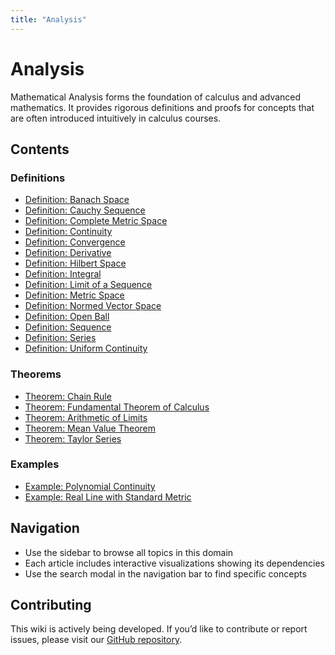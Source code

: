 ```yaml
---
title: "Analysis"
---
```


# Analysis

Mathematical Analysis forms the foundation of calculus and advanced mathematics. It provides rigorous definitions and proofs for concepts that are often introduced intuitively in calculus courses.

## Contents

### Definitions

- [Definition: Banach Space](def-banach-space.qmd)
- [Definition: Cauchy Sequence](def-cauchy-sequence.qmd)
- [Definition: Complete Metric Space](def-complete-metric-space.qmd)
- [Definition: Continuity](def-continuity.qmd)
- [Definition: Convergence](def-convergence.qmd)
- [Definition: Derivative](def-derivative.qmd)
- [Definition: Hilbert Space](def-hilbert-space.qmd)
- [Definition: Integral](def-integral.qmd)
- [Definition: Limit of a Sequence](def-limit.qmd)
- [Definition: Metric Space](def-metric-space.qmd)
- [Definition: Normed Vector Space](def-normed-vector-space.qmd)
- [Definition: Open Ball](def-open-ball.qmd)
- [Definition: Sequence](def-sequence.qmd)
- [Definition: Series](def-series.qmd)
- [Definition: Uniform Continuity](def-uniform-continuity.qmd)

### Theorems

- [Theorem: Chain Rule](thm-chain-rule.qmd)
- [Theorem: Fundamental Theorem of Calculus](thm-fundamental-calculus.qmd)
- [Theorem: Arithmetic of Limits](thm-limit-arithmetic.qmd)
- [Theorem: Mean Value Theorem](thm-mean-value.qmd)
- [Theorem: Taylor Series](thm-taylor-series.qmd)

### Examples

- [Example: Polynomial Continuity](ex-polynomial-continuity.qmd)
- [Example: Real Line with Standard Metric](ex-real-line-metric.qmd)

## Navigation

- Use the sidebar to browse all topics in this domain
- Each article includes interactive visualizations showing its dependencies
- Use the search modal in the navigation bar to find specific concepts

## Contributing

This wiki is actively being developed. If you'd like to contribute or report issues,
please visit our [GitHub repository](https://github.com/RK0429/ModernMath).
